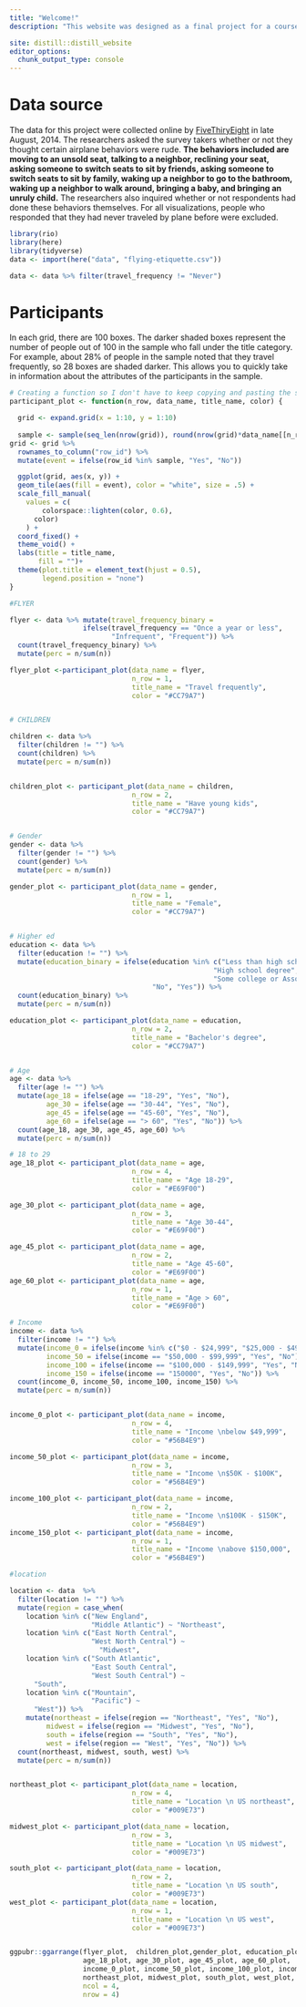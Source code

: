 ```yaml
---
title: "Welcome!"
description: "This website was designed as a final project for a course in data visualization at the University of Oregon (EDLD652). This website and the visualizations were created in R, using the `distill` package for blog websites and the `ggplot2` package for plotting. The theme for the website was inspired by the OkabeIto color palette from the `colorblindr` package. The purpose of this project is to describe which behaviors people judge as rude on airplanes, and which factors (e.g., regional norms, personal qualities) may contribute to these judgments. To navigate to data visualizations, click on the chart icon (right side of the navigation bar)."

site: distill::distill_website
editor_options: 
  chunk_output_type: console
---
```


# Data source

The data for this project were collected online by [FiveThiryEight](https://fivethirtyeight.com/features/airplane-etiquette-recline-seat/) in late August, 2014. The researchers asked the survey takers whether or not they thought certain airplane behaviors were rude. **The behaviors included are moving to an unsold seat, talking to a neighbor, reclining your seat, asking someone to switch seats to sit by friends, asking someone to switch seats to sit by family, waking up a neighbor to go to the bathroom, waking up a neighbor to walk around, bringing a baby, and bringing an unruly child.** The researchers also inquired whether or not respondents had done these behaviors themselves. For all visualizations, people who responded that they had never traveled by plane before were excluded.

```r
library(rio)
library(here)
library(tidyverse)
data <- import(here("data", "flying-etiquette.csv"))

data <- data %>% filter(travel_frequency != "Never")

```

# Participants

In each grid, there are 100 boxes. The darker shaded boxes represent the number of people out of 100 in the sample who fall under the title category. For example, about 28% of people in the sample noted that they travel frequently, so 28 boxes are shaded darker. This allows you to quickly take in information about the attributes of the participants in the sample.

```r

# Creating a function so I don't have to keep copying and pasting the same code
participant_plot <- function(n_row, data_name, title_name, color) {

  grid <- expand.grid(x = 1:10, y = 1:10)
  
  sample <- sample(seq_len(nrow(grid)), round(nrow(grid)*data_name[[n_row, "perc"]]))
grid <- grid %>% 
  rownames_to_column("row_id") %>% 
  mutate(event = ifelse(row_id %in% sample, "Yes", "No"))

  ggplot(grid, aes(x, y)) +
  geom_tile(aes(fill = event), color = "white", size = .5) +
  scale_fill_manual(
    values = c(
        colorspace::lighten(color, 0.6), 
      color)
    ) +
  coord_fixed() +
  theme_void() +
  labs(title = title_name,
       fill = "")+ 
  theme(plot.title = element_text(hjust = 0.5),
        legend.position = "none")
}

#FLYER 

flyer <- data %>% mutate(travel_frequency_binary = 
                  ifelse(travel_frequency == "Once a year or less", 
                         "Infrequent", "Frequent")) %>% 
  count(travel_frequency_binary) %>%
  mutate(perc = n/sum(n))

flyer_plot <-participant_plot(data_name = flyer, 
                              n_row = 1, 
                              title_name = "Travel frequently",
                              color = "#CC79A7")


# CHILDREN

children <- data %>% 
  filter(children != "") %>% 
  count(children) %>%
  mutate(perc = n/sum(n))


children_plot <- participant_plot(data_name = children, 
                              n_row = 2, 
                              title_name = "Have young kids",
                              color = "#CC79A7")


# Gender
gender <- data %>% 
  filter(gender != "") %>% 
  count(gender) %>%
  mutate(perc = n/sum(n))

gender_plot <- participant_plot(data_name = gender, 
                              n_row = 1, 
                              title_name = "Female",
                              color = "#CC79A7")


# Higher ed 
education <- data %>% 
  filter(education != "") %>% 
  mutate(education_binary = ifelse(education %in% c("Less than high school degree",
                                                  "High school degree",
                                                  "Some college or Associate degree"),
                                   "No", "Yes")) %>% 
  count(education_binary) %>%
  mutate(perc = n/sum(n))

education_plot <- participant_plot(data_name = education, 
                              n_row = 2, 
                              title_name = "Bachelor's degree",
                              color = "#CC79A7")


# Age
age <- data %>% 
  filter(age != "") %>% 
  mutate(age_18 = ifelse(age == "18-29", "Yes", "No"),
         age_30 = ifelse(age == "30-44", "Yes", "No"),
         age_45 = ifelse(age == "45-60", "Yes", "No"),
         age_60 = ifelse(age == "> 60", "Yes", "No")) %>% 
  count(age_18, age_30, age_45, age_60) %>%
  mutate(perc = n/sum(n))

# 18 to 29
age_18_plot <- participant_plot(data_name = age, 
                              n_row = 4, 
                              title_name = "Age 18-29",
                              color = "#E69F00")

age_30_plot <- participant_plot(data_name = age, 
                              n_row = 3, 
                              title_name = "Age 30-44",
                              color = "#E69F00")

age_45_plot <- participant_plot(data_name = age, 
                              n_row = 2, 
                              title_name = "Age 45-60",
                              color = "#E69F00")
age_60_plot <- participant_plot(data_name = age, 
                              n_row = 1, 
                              title_name = "Age > 60",
                              color = "#E69F00")

# Income
income <- data %>% 
  filter(income != "") %>% 
  mutate(income_0 = ifelse(income %in% c("$0 - $24,999", "$25,000 - $49,999"), "Yes", "No"),
         income_50 = ifelse(income == "$50,000 - $99,999", "Yes", "No"),
         income_100 = ifelse(income == "$100,000 - $149,999", "Yes", "No"),
         income_150 = ifelse(income == "150000", "Yes", "No")) %>% 
  count(income_0, income_50, income_100, income_150) %>%
  mutate(perc = n/sum(n))


income_0_plot <- participant_plot(data_name = income, 
                              n_row = 4, 
                              title_name = "Income \nbelow $49,999",
                              color = "#56B4E9")

income_50_plot <- participant_plot(data_name = income, 
                              n_row = 3, 
                              title_name = "Income \n$50K - $100K",
                              color = "#56B4E9")

income_100_plot <- participant_plot(data_name = income, 
                              n_row = 2, 
                              title_name = "Income \n$100K - $150K",
                              color = "#56B4E9")
income_150_plot <- participant_plot(data_name = income, 
                              n_row = 1, 
                              title_name = "Income \nabove $150,000",
                              color = "#56B4E9")

#location

location <- data  %>% 
  filter(location != "") %>% 
  mutate(region = case_when(
    location %in% c("New England",
                    "Middle Atlantic") ~ "Northeast",
    location %in% c("East North Central",
                    "West North Central") ~
                      "Midwest",
    location %in% c("South Atlantic",
                    "East South Central",
                    "West South Central") ~
      "South",
    location %in% c("Mountain",
                    "Pacific") ~
      "West")) %>%
    mutate(northeast = ifelse(region == "Northeast", "Yes", "No"),
         midwest = ifelse(region == "Midwest", "Yes", "No"),
         south = ifelse(region == "South", "Yes", "No"),
         west = ifelse(region == "West", "Yes", "No")) %>% 
  count(northeast, midwest, south, west) %>%
  mutate(perc = n/sum(n))


northeast_plot <- participant_plot(data_name = location, 
                              n_row = 4, 
                              title_name = "Location \n US northeast",
                              color = "#009E73")

midwest_plot <- participant_plot(data_name = location, 
                              n_row = 3, 
                              title_name = "Location \n US midwest",
                              color = "#009E73")

south_plot <- participant_plot(data_name = location, 
                              n_row = 2, 
                              title_name = "Location \n US south",
                              color = "#009E73")
west_plot <- participant_plot(data_name = location, 
                              n_row = 1, 
                              title_name = "Location \n US west",
                              color = "#009E73")


ggpubr::ggarrange(flyer_plot,  children_plot,gender_plot, education_plot,
                  age_18_plot, age_30_plot, age_45_plot, age_60_plot,
                  income_0_plot, income_50_plot, income_100_plot, income_150_plot,
                  northeast_plot, midwest_plot, south_plot, west_plot,
                  ncol = 4,
                  nrow = 4)

```

